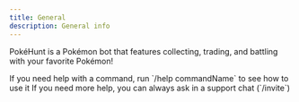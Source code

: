 ```yaml
---
title: General
description: General info
---
```


PokéHunt is a Pokémon bot that features collecting, trading, and battling with your favorite Pokémon!

If you need help with a command, run \`/help commandName\` to see how to use it
If you need more help, you can always ask in a support chat (\`/invite\`)

